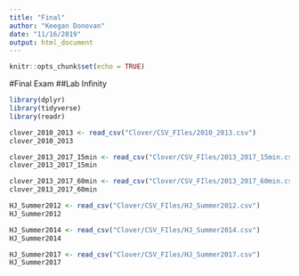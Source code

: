 ```yaml
---
title: "Final"
author: "Keegan Donovan"
date: "11/16/2019"
output: html_document
---
```

```r
knitr::opts_chunk$set(echo = TRUE)
```

#Final Exam
##Lab Infinity

```r
library(dplyr)
library(tidyverse)
library(readr)

clover_2010_2013 <- read_csv("Clover/CSV_FIles/2010_2013.csv")
clover_2010_2013

clover_2013_2017_15min <- read_csv("Clover/CSV_FIles/2013_2017_15min.csv")
clover_2013_2017_15min

clover_2013_2017_60min <- read_csv("Clover/CSV_FIles/2013_2017_60min.csv")
clover_2013_2017_60min

HJ_Summer2012 <- read_csv("Clover/CSV_FIles/HJ_Summer2012.csv")
HJ_Summer2012

HJ_Summer2014 <- read_csv("Clover/CSV_FIles/HJ_Summer2014.csv")
HJ_Summer2014

HJ_Summer2017 <- read_csv("Clover/CSV_FIles/HJ_Summer2017.csv")
HJ_Summer2017

```





































